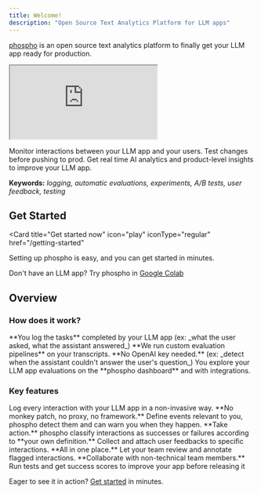 ```yaml
---
title: Welcome!
description: "Open Source Text Analytics Platform for LLM apps"
---
```


[phospho](https://phospho.ai/) is an open source text analytics platform to finally get your LLM app ready for production.

<iframe
  className="w-full aspect-video"
  src="https://www.youtube.com/embed/4QeNPa4xOc8?si=S7Z37Wtw94JCbw0K"
  allowFullScreen
></iframe>

Monitor interactions between your LLM app and your users. Test changes before pushing to prod. Get real time AI analytics and product-level insights to improve your LLM app.

**Keywords:** _logging, automatic evaluations, experiments, A/B tests, user feedback, testing_

## Get Started

<Card
  title="Get started now"
  icon="play"
  iconType="regular"
  href="/getting-started"
>
  Setting up phospho is easy, and you can get started in minutes.
</Card>

Don't have an LLM app? Try phospho in [Google Colab](https://colab.research.google.com/drive/1Wv9KHffpfHlQCxK1VGvP_ofnMiOGK83Q)

## Overview

### How does it work?

<Steps>
  <Step title="Log">
    **You log the tasks** completed by your LLM app (ex: _what the user asked, what the assistant answered_)
  </Step>
  <Step title="Analyze">
    **We run custom evaluation pipelines** on your transcripts. **No OpenAI key needed.** (ex:
    _detect when the assistant couldn't answer the user's question_)
  </Step>
  <Step title="Explore">
    You explore your LLM app evaluations on the **phospho dashboard** and with integrations.
  </Step>
</Steps>

### Key features

<CardGroup>
  <Card title="Logging" href="/getting-started">
    Log every interaction with your LLM app in a non-invasive way. 
    **No monkey patch, no proxy, no framework.**
  </Card>
  <Card title="Automatic event detection" href="/guides/events">
    Define events relevant to you, phospho detect them and can warn you
    when they happen. **Take action.**
  </Card>
  <Card title="Automatic Evaluation" href="/guides/evaluation">
    phospho classify interactions as successes or failures according to
    **your own definition.** 
  </Card>
  <Card title="User Feedback" href="/guides/user-feedback">
    Collect and attach user feedbacks to specific interactions. **All in one place.**
  </Card>
  <Card title="Review and Label" href="/guides/evaluation">
    Let your team review and annotate flagged interactions. **Collaborate with non-technical team members.**
  </Card>
  <Card title="Offline Testing" href="/guides/testing">
    Run tests and get success scores to improve your app before releasing it
  </Card>
</CardGroup>

Eager to see it in action? [Get started](/getting-started) in minutes.
